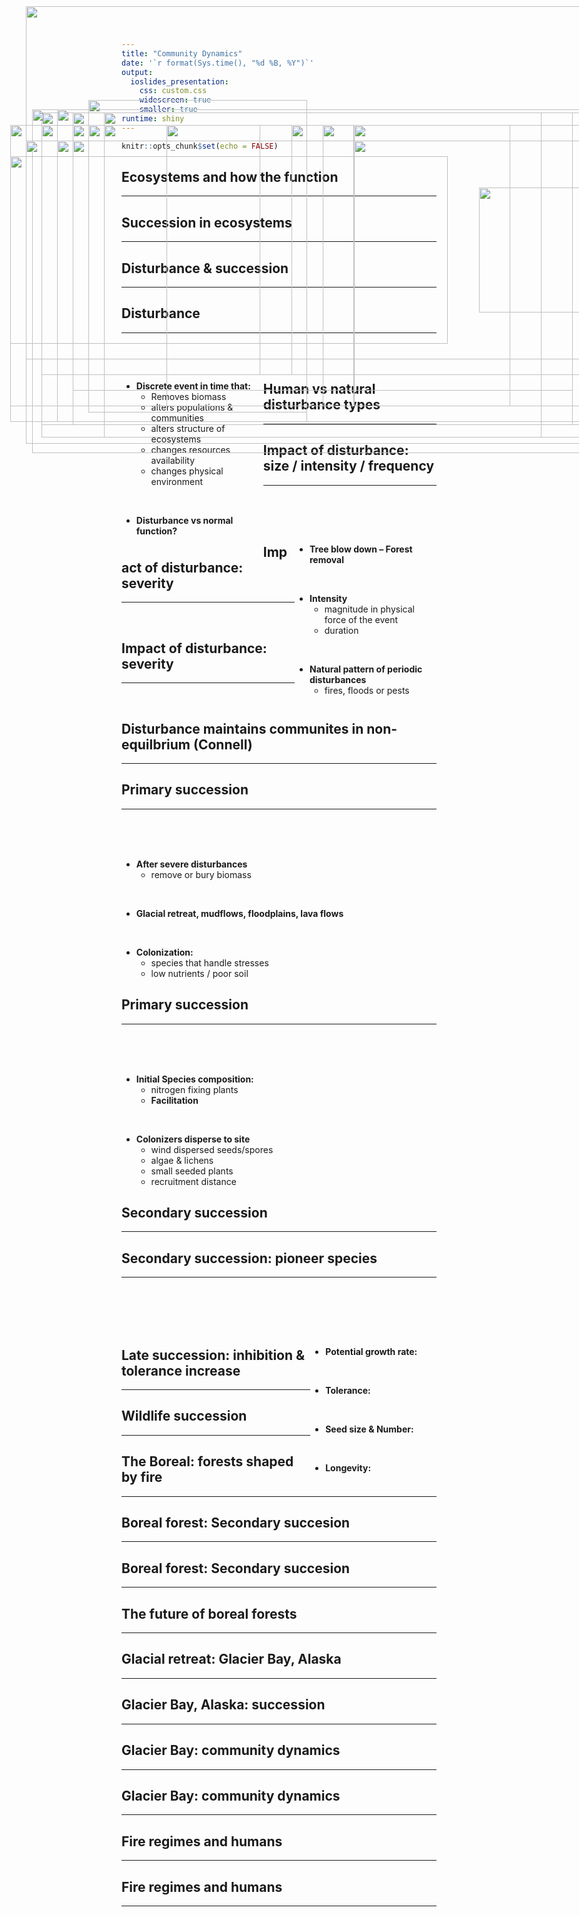 ```yaml
---
title: "Community Dynamics"
date: '`r format(Sys.time(), "%d %B, %Y")`'
output: 
  ioslides_presentation:
    css: custom.css
    widescreen: true
    smaller: true
runtime: shiny
---
```


```r
knitr::opts_chunk$set(echo = FALSE)
```

## Ecosystems and how the function
<hr>

<IMG STYLE="position:absolute; TOP:180px; LEFT:100px; WIDTH:900px; HEIGHT:500px" SRC="images/forest.jpg">

##

<IMG STYLE="position:absolute; TOP:10px; LEFT:75px; WIDTH:900px; HEIGHT:700px" SRC="images/ecosystem.png">


## Succession in ecosystems
<hr>

<IMG STYLE="position:absolute; TOP:175px; LEFT:85px; WIDTH:900px; HEIGHT:550px" SRC="images/succession3.jpg">

## Disturbance & succession
<hr>

<IMG STYLE="position:absolute; TOP:200px; LEFT:100px; WIDTH:900px; HEIGHT:450px" SRC="images/succession1c.jpg">

## Disturbance
<hr>
<br/>
<br/> 

<div style="float: left; width: 45%;">

* **Discrete event in time that:**
    + Removes biomass
    + alters populations & communities
    + alters structure of ecosystems 
    + changes resources availability
    + changes physical environment

<br/>

* **Disturbance vs normal function?**

</div>
  
<IMG STYLE="position:absolute; TOP:200px; LEFT:550px; WIDTH:500px; HEIGHT:400px" SRC="images/fire.jpg">

## Human vs natural disturbance types
<hr>

<IMG STYLE="position:absolute; TOP:225px; LEFT:75px; WIDTH:450px; HEIGHT:350px" SRC="images/humandisturb.jpg">

<IMG STYLE="position:absolute; TOP:225px; LEFT:600px; WIDTH:450px; HEIGHT:350px" SRC="images/humandisturb2.jpg">

## Impact of disturbance: size / intensity / frequency 
<hr>
<br/>
<br/>
<br/>

<IMG STYLE="position:absolute; TOP:160px; LEFT:175px; WIDTH:350px; HEIGHT:500px" SRC="images/disturbance4.jpg">

<div style="float: right; width: 45%;">

* **Tree blow down -- Forest removal**

<br/>

* **Intensity**
    + magnitude in physical force of the event
    + duration

<br/>

* **Natural pattern of periodic disturbances**
    + fires, floods or pests
 
</div>

## Impact of disturbance: severity
<hr>
<br/>

<IMG STYLE="position:absolute; TOP:200; LEFT:175px; WIDTH:800px; HEIGHT:400px" SRC="images/severity.png">

## Impact of disturbance: severity
<hr>
<br/>

<IMG STYLE="position:absolute; TOP:200px; LEFT:200px; WIDTH:700px; HEIGHT:500px" SRC="images/disturbance_trend.png">

## Disturbance maintains communites in non-equilbrium (Connell)
<hr>

<IMG STYLE="position:absolute; TOP:200px; LEFT:100px; WIDTH:350px; HEIGHT:400px" SRC="images/succession_color.png">

<IMG STYLE="position:absolute; TOP:200px; LEFT:500px; WIDTH:600px; HEIGHT:400px" SRC="images/IDH.jpg">

## Primary succession
<hr>
<br/>
<br/>
<br/>

* **After severe disturbances**
    + remove or bury biomass

<br/>

* **Glacial retreat, mudflows, floodplains, lava flows**

<br/>

* **Colonization:**
    + species that handle stresses
    + low nutrients / poor soil
    
<IMG STYLE="position:absolute; TOP:200px; LEFT:600px; WIDTH:450px; HEIGHT:450px" SRC="images/volcano.jpg">

## Primary succession
<hr>
<br/>
<br/>
<br/>

* **Initial Species composition:**
    + nitrogen fixing plants
    + **Facilitation**
 
 <br/>
 
* **Colonizers disperse to site**
    + wind dispersed seeds/spores
    + algae & lichens
    + small seeded plants
    + recruitment distance

<IMG STYLE="position:absolute; TOP:200px; LEFT:550px; WIDTH:450px; HEIGHT:450px" SRC="images/crust.jpg">

## Secondary succession
<hr>

<IMG STYLE="position:absolute; TOP:180px; LEFT:150px; WIDTH:800px; HEIGHT:500px" SRC="images/succession2.jpg">

## Secondary succession: pioneer species
<hr>
<br/>
<br/>
<br/>
<br/>

<div style="float: right; width: 40%;">

* **Potential growth rate:**

<br/>

* **Tolerance:**

<br/>

* **Seed size & Number:**

<br/>

* **Longevity:**
</div>

<IMG STYLE="position:absolute; TOP:200px; LEFT:50px; WIDTH:550px; HEIGHT:450px" SRC="images/pioneer.jpg">

## Late succession: inhibition & tolerance increase
<hr>

<IMG STYLE="position:absolute; TOP:200px; LEFT:150px; WIDTH:800px; HEIGHT:400px" SRC="images/succession1.png">

## Wildlife succession
<hr>

<IMG STYLE="position:absolute; TOP:180px; LEFT:200px; WIDTH:700px; HEIGHT:500px" SRC="images/wildlife_succesion.jpg">

## The Boreal: forests shaped by fire
<hr>

<IMG STYLE="position:absolute; TOP:225px; LEFT:150px; WIDTH:800px; HEIGHT:400px" SRC="images/boreal1.jpg">

## Boreal forest: Secondary succesion
<hr>

<IMG STYLE="position:absolute; TOP:250px; LEFT:50px; WIDTH:700px; HEIGHT:300px" SRC="images/boreal3.jpg">

<IMG STYLE="position:absolute; TOP:300px; LEFT:800px; WIDTH:200px; HEIGHT:200px" SRC="images/jackpine.jpg">

## Boreal forest: Secondary succesion
<hr>

<IMG STYLE="position:absolute; TOP:180; LEFT:200px; WIDTH:700px; HEIGHT:500px" SRC="images/boreal_wildlife.jpg">

## The future of boreal forests
<hr>

<IMG STYLE="position:absolute; TOP:200px; LEFT:50px; WIDTH:475px; HEIGHT:475px" SRC="images/boreal5.gif">

<IMG STYLE="position:absolute; TOP:200px; LEFT:550px; WIDTH:450px; HEIGHT:450px" SRC="images/boreal4.gif">

## Glacial retreat: Glacier Bay, Alaska
<hr>

<IMG STYLE="position:absolute; TOP:225px; LEFT:125px; WIDTH:850px; HEIGHT:350px" SRC="images/glacial2.jpg">

## Glacier Bay, Alaska: succession
<hr>

<IMG STYLE="position:absolute; TOP:200px; LEFT:300px; WIDTH:550px; HEIGHT:450px" SRC="images/glacial1.jpg">

## Glacier Bay: community dynamics
<hr>

<IMG STYLE="position:absolute; TOP:200px; LEFT:200px; WIDTH:700px; HEIGHT:500px" SRC="images/glacial4.jpg">

## Glacier Bay: community dynamics
<hr>

<IMG STYLE="position:absolute; TOP:200px; LEFT:100px; WIDTH:900px; HEIGHT:500px" SRC="images/glacial3.jpeg">

<!-- ## Community dynamics: species effects -->
<!-- <hr> -->
<!-- <br/> -->
<!-- <br/> -->
<!-- <div style="float: right; width: 50%;"> -->

<!-- <IMG STYLE="position:absolute; TOP:200px; LEFT:50px; WIDTH:450px; HEIGHT:450px" SRC="images/cheatgrass.jpg"> -->

<!-- <IMG STYLE="position:absolute; TOP:200px; LEFT:575px; WIDTH:450px; HEIGHT:450px" SRC="images/beaver.jpg"> -->

## Fire regimes and humans
<hr>

<IMG STYLE="position:absolute; TOP:175px; LEFT:125px; WIDTH:850px; HEIGHT:500px" SRC="images/fire_map.png">

## Fire regimes and humans
<hr>

<IMG STYLE="position:absolute; TOP:175px; LEFT:125px; WIDTH:850px; HEIGHT:500px" SRC="images/WUI.gif">

<!-- ## Human disturbance and ecosystem recovery -->
<!-- <hr> -->

<!-- <IMG STYLE="position:absolute; TOP:175px; LEFT:125px; WIDTH:850px; HEIGHT:500px" SRC="images/exxon.png"> -->
